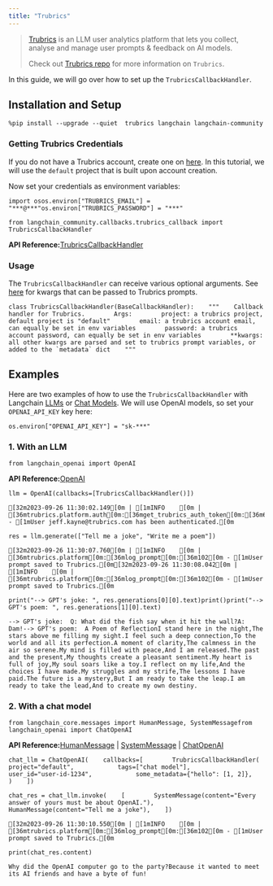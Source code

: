 ```yaml
---
title: "Trubrics"
---
```


> [Trubrics](https://trubrics.com) is an LLM user analytics platform that lets you collect, analyse and manage user prompts & feedback on AI models.
>
> Check out [Trubrics repo](https://github.com/trubrics/trubrics-sdk) for more information on `Trubrics`.

In this guide, we will go over how to set up the `TrubricsCallbackHandler`.

## Installation and Setup

```
%pip install --upgrade --quiet  trubrics langchain langchain-community
```

### Getting Trubrics Credentials

If you do not have a Trubrics account, create one on [here](https://trubrics.streamlit.app/). In this tutorial, we will use the `default` project that is built upon account creation.

Now set your credentials as environment variables:

```
import osos.environ["TRUBRICS_EMAIL"] = "***@***"os.environ["TRUBRICS_PASSWORD"] = "***"
```

```
from langchain_community.callbacks.trubrics_callback import TrubricsCallbackHandler
```

**API Reference:**[TrubricsCallbackHandler](https://python.langchain.com/api_reference/community/callbacks/langchain_community.callbacks.trubrics_callback.TrubricsCallbackHandler.html)

### Usage

The `TrubricsCallbackHandler` can receive various optional arguments. See [here](https://trubrics.github.io/trubrics-sdk/platform/user_prompts/#saving-prompts-to-trubrics) for kwargs that can be passed to Trubrics prompts.

```
class TrubricsCallbackHandler(BaseCallbackHandler):    """    Callback handler for Trubrics.        Args:        project: a trubrics project, default project is "default"        email: a trubrics account email, can equally be set in env variables        password: a trubrics account password, can equally be set in env variables        **kwargs: all other kwargs are parsed and set to trubrics prompt variables, or added to the `metadata` dict    """
```

## Examples

Here are two examples of how to use the `TrubricsCallbackHandler` with Langchain [LLMs](/oss/how_to/#llms) or [Chat Models](/oss/how_to/#chat-models). We will use OpenAI models, so set your `OPENAI_API_KEY` key here:

```
os.environ["OPENAI_API_KEY"] = "sk-***"
```

### 1. With an LLM

```
from langchain_openai import OpenAI
```

**API Reference:**[OpenAI](https://python.langchain.com/api_reference/openai/llms/langchain_openai.llms.base.OpenAI.html)

```
llm = OpenAI(callbacks=[TrubricsCallbackHandler()])
```

```
[32m2023-09-26 11:30:02.149[0m | [1mINFO    [0m | [36mtrubrics.platform.auth[0m:[36mget_trubrics_auth_token[0m:[36m61[0m - [1mUser jeff.kayne@trubrics.com has been authenticated.[0m
```

```
res = llm.generate(["Tell me a joke", "Write me a poem"])
```

```
[32m2023-09-26 11:30:07.760[0m | [1mINFO    [0m | [36mtrubrics.platform[0m:[36mlog_prompt[0m:[36m102[0m - [1mUser prompt saved to Trubrics.[0m[32m2023-09-26 11:30:08.042[0m | [1mINFO    [0m | [36mtrubrics.platform[0m:[36mlog_prompt[0m:[36m102[0m - [1mUser prompt saved to Trubrics.[0m
```

```
print("--> GPT's joke: ", res.generations[0][0].text)print()print("--> GPT's poem: ", res.generations[1][0].text)
```

```
--> GPT's joke:  Q: What did the fish say when it hit the wall?A: Dam!--> GPT's poem:  A Poem of ReflectionI stand here in the night,The stars above me filling my sight.I feel such a deep connection,To the world and all its perfection.A moment of clarity,The calmness in the air so serene.My mind is filled with peace,And I am released.The past and the present,My thoughts create a pleasant sentiment.My heart is full of joy,My soul soars like a toy.I reflect on my life,And the choices I have made.My struggles and my strife,The lessons I have paid.The future is a mystery,But I am ready to take the leap.I am ready to take the lead,And to create my own destiny.
```

### 2. With a chat model

```
from langchain_core.messages import HumanMessage, SystemMessagefrom langchain_openai import ChatOpenAI
```

**API Reference:**[HumanMessage](https://python.langchain.com/api_reference/core/messages/langchain_core.messages.human.HumanMessage.html) | [SystemMessage](https://python.langchain.com/api_reference/core/messages/langchain_core.messages.system.SystemMessage.html) | [ChatOpenAI](https://python.langchain.com/api_reference/openai/chat_models/langchain_openai.chat_models.base.ChatOpenAI.html)

```
chat_llm = ChatOpenAI(    callbacks=[        TrubricsCallbackHandler(            project="default",            tags=["chat model"],            user_id="user-id-1234",            some_metadata={"hello": [1, 2]},        )    ])
```

```
chat_res = chat_llm.invoke(    [        SystemMessage(content="Every answer of yours must be about OpenAI."),        HumanMessage(content="Tell me a joke"),    ])
```

```
[32m2023-09-26 11:30:10.550[0m | [1mINFO    [0m | [36mtrubrics.platform[0m:[36mlog_prompt[0m:[36m102[0m - [1mUser prompt saved to Trubrics.[0m
```

```
print(chat_res.content)
```

```
Why did the OpenAI computer go to the party?Because it wanted to meet its AI friends and have a byte of fun!
```
